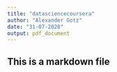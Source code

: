 ```yaml
---
title: "datasciencecoursera"
author: "Alexander Gotz"
date: "31-07-2020"
output: pdf_document
---
```


## This is a markdown file